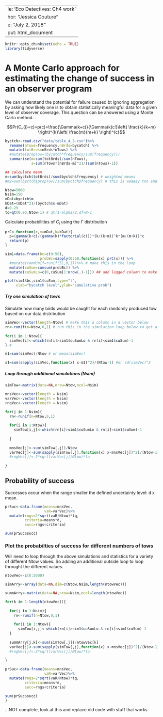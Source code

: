    ---
title: 'Eco Detectives: Ch4 work'
author: "Jessica Couture"
date: "July 2, 2018"
output: html_document
---

```r
knitr::opts_chunk$set(echo = TRUE)
library(tidyverse)
```

# A Monte Carlo approach for estimating the change of success in an observer program

We can understand the potential for failure caused bt ignoring aggregation by asking how likely one is to obtain statistically meaningful data for a given level of observer coverage. This question can be answered using a Monte Carlo method...

$$Pr(C_{i}=c)=p(c)=\frac{\Gamma(k+c)}{\Gamma(k)c!}\left( \frac{k}{k+m} \right)^{k}\left( \frac{m}{m+k} \right)^{c}$$

```r

byctch<-read.csv("data/table_4_3.csv")%>%
  rename(nTows=frequency,nBrds=bycatch) %>%
  mutate(totBrds=nBrds*nTows) %>%
  #mutate(propTow=(bycatch*frequency/sum(frequency)))
  summarise(m=sum(totBrds)/sum(nTows),
            s=sum(nTows*(nBrds-m)^2)/(sum(nTows)-1))

## calculate mean
m=sum(byctch$totBrds)/sum(byctch$frequency) # weighted means 
#m2=sum(byctch$propTow)/sum(byctch$frequency) # this is waaaay too small

Ntow=5000
Nsim=150
mDat=byctch$m
kDat=(mDat^2)/(byctch$s-mDat)
d=0.25
tq=qt(0.95,Ntow-1) # qt(1-alpha/2,df=N-1

```

Calculate probabilities of $C_{i}$ using the $\Gamma$ distribution

```r

prC<-function(c,m=mDat,k=kDat){
  p=(gamma(k+c)/(gamma(k)*factorial(c)))*(k/(k+m))^k*(m/(m+k))^c
  return(p)
}

sim1=data.frame(bc=c(0:50),
                probBc=sapply(0:50,function(x) prC(x))) %>%
  #mutate(randUnif=runif(51,0,1))%>% # make this in the loop
  mutate(cuSum=cumsum(probBc)) %>%
  mutate(cuSumLo=c(0,cuSum[1:nrow(.)-1])) ## add lagged column to make the intervals (also could use "lag" function)

plot(sim1$bc,sim1$cuSum,type="l",
     xlab="bycatch level",ylab="cumulative prob")

```

##### Try one simulation of tows
Simulate how many birds would be caught for each randomly produced tow based on our data distribution

```r
simVec<-vector(length=Ntow) # make this a column in a vector below
rn<-runif(n=Ntow,0,1) # run this in the simulation loop below to get a new set of random #s for each simulation
  
for(i in 1:Ntow){
  simVec[i]<-which(rn[i]>sim1$cuSumLo & rn[i]<sim1$cuSum)-1
} #

m1=sum(simVec)/Ntow # or mean(simVec)

s1=sum(sapply(simVec,function(x) x-m1)^2)/(Ntow-1) #or sd(simVec)^2

```

##### Loop through additional simulations (Nsim)

```r
simTow<-matrix(data=NA,nrow=Ntow,ncol=Nsim)

mnsVec<-vector(length = Nsim)
varVec<-vector(length = Nsim)
rngVec<-vector(length = Nsim)

for(j in 1:Nsim){
  rn<-runif(n=Ntow,0,1)
  
  for(i in 1:Ntow){
    simTow[i,j]<-which(rn[i]>sim1$cuSumLo & rn[i]<sim1$cuSum)-1
  
  }
  
  mnsVec[j]<-sum(simTow[,j])/Ntow
  varVec[j]<-sum(sapply(simTow[,j],function(x) x-mnsVec[j])^2)/(Ntow-1) 
  #rngVec[j]<-2*sqrt(varVec[j]/Ntow)*tq
  
}
```

## Probability of success

Successes occur when the range smaller the defined uncertainty level: d x mean. 

```r

prSuc<-data.frame(means=mnsVec,
                  vaR=varVec)%>%
  mutate(rngs=2*sqrt(vaR/Ntow)*tq,
         criteria=means*d,
         succ=rngs<criteria)

sum(prSuc$succ)
```

### Plot the probabilties of success for different numbers of tows

Will need to loop through the above simulations and statistics for a variety of different Ntow values. So adding an additional outside loop to loop throught the different values. 

```r
ntowVec<-c(0:5000)

simArry<-array(data=NA,dim=c(Ntow,Nsim,length(ntowVec)))

summArry<-matrix(data=NA,nrow=Nsim,ncol=length(ntowVec))

for(k in 1:length(ntowVec)){
  
  for(j in 1:Nsim){
    rn<-runif(n=Ntow,0,1)
  
    for(i in 1:Ntow){
      simTow[i,j]<-which(rn[i]>sim1$cuSumLo & rn[i]<sim1$cuSum)-1
  }
  
  summArry[j,k]<-sum(simTow[,j])/ntowVec[k]
  varVec[j]<-sum(sapply(simTow[,j],function(x) x-mnsVec[j])^2)/(Ntow-1) 
  #rngVec[j]<-2*sqrt(varVec[j]/Ntow)*tq
  
}

prSuc<-data.frame(means=mnsVec,
                  vaR=varVec)%>%
  mutate(rngs=2*sqrt(vaR/Ntow)*tq,
         criteria=means*d,
         succ=rngs<criteria)

sum(prSuc$succ)
}

```

...NOT complete, look at this and replace old code with stuff that works
